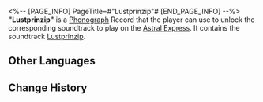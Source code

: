 <%-- [PAGE_INFO]
PageTitle=#"Lustprinzip"#
[END_PAGE_INFO] --%>
{{Item Infobox
|id          = 210311
|image       = Item Lustprinzip.png
|type        = Disk
|invCategory = Valuables
|rarity      = 3
|effect      = 
|description = A record that can be played on the Express' phonograph. It might be a chance acquisition or a gift from someone else. All sorts of memories surge up when the music plays &mdash; the smiles, encounters, touches, and the excitement of battle. Maybe that is why people still collect records even as society rapidly advances.<br />The current record contains the track "Lustprinzip."
}}
{{Description|''O, cast away all pain. Once you fall asleep, it is time to join the endless carnival.''}}
'''"Lustprinzip"''' is a [[Phonograph]] Record that the player can use to unlock the corresponding soundtrack to play on the [[Astral Express]]. It contains the soundtrack [[Lustprinzip]].

==Other Languages==
{{Other Languages
|en   = "Lustprinzip"
|zhs  = 《快乐原则》
|zht  = 《快樂原則》
|ja   = 『快楽原則』
|ko   = ≪쾌락원칙≫
|es   = Principio del placer
|fr   = « Lustprinzip »
|ru   = Lustprinzip
|th   = "Lustprinzip"
|vi   = Nguyên Tắc Vui Vẻ
|de   = „Lustprinzip“
|id   = "Lustprinzip"
|pt   = "Lustprinzip"
}}

==Change History==
{{Change History|2.0}}